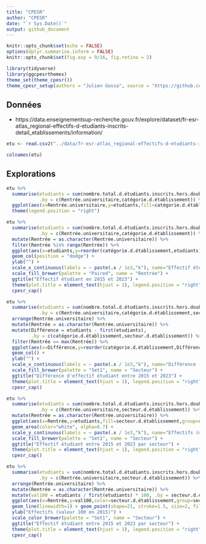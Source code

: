 ```yaml
---
title: "CPESR"
author: "CPESR"
date: "`r Sys.Date()`"
output: github_document
---
```


```r
knitr::opts_chunk$set(echo = FALSE)
options(dplyr.summarise.inform = FALSE)
knitr::opts_chunk$set(fig.asp = 9/16, fig.retina = 2)

library(tidyverse)
library(ggcpesrthemes)
theme_set(theme_cpesr())
theme_cpesr_setup(authors = "Julien Gossa", source = "https://github.com/cpesr/RFC/Atlas-etudiants")
```

## Données 

- https://data.enseignementsup-recherche.gouv.fr/explore/dataset/fr-esr-atlas_regional-effectifs-d-etudiants-inscrits-detail_etablissements/information/

```r
etu <- read.csv2("../data/fr-esr-atlas_regional-effectifs-d-etudiants-inscrits-detail_etablissements.csv", dec='.')

colnames(etu)
```

## Explorations

```r
etu %>%
  summarise(etudiants = sum(nombre.total.d.étudiants.inscrits.hors.doubles.inscriptions.université.CPGE),
            .by = c(Rentrée.universitaire,catégorie.d.établissement)) %>%
  ggplot(aes(x=Rentrée.universitaire,y=etudiants,fill=catégorie.d.établissement,group=catégorie.d.établissement)) + geom_area(color="white") +
  theme(legend.position = "right")
```

```r
etu %>%
  summarise(etudiants = sum(nombre.total.d.étudiants.inscrits.hors.doubles.inscriptions.université.CPGE),
            .by = c(Rentrée.universitaire,catégorie.d.établissement)) %>%
  mutate(Rentrée = as.character(Rentrée.universitaire)) %>%
  filter(Rentrée %in% range(Rentrée)) %>%
  ggplot(aes(x=etudiants,y=reorder(catégorie.d.établissement,etudiants),fill=Rentrée)) +
  geom_col(position = "dodge") +
  ylab("") +
  scale_x_continuous(labels = ~ paste(.x / 1e3,"k"), name="Effectif étudiant (milliers)") +
  scale_fill_brewer(palette = "Paired", name = "Rentrée") +
  ggtitle("Effectif étudiant en 2015 et 2023") +
  theme(plot.title = element_text(hjust = 1), legend.position = "right") +
  cpesr_cap()
```

```r
etu %>%
  summarise(etudiants = sum(nombre.total.d.étudiants.inscrits.hors.doubles.inscriptions.université.CPGE),
            .by = c(Rentrée.universitaire,catégorie.d.établissement,secteur.d.établissement)) %>%
  arrange(Rentrée.universitaire) %>%
  mutate(Rentrée = as.character(Rentrée.universitaire)) %>%
  mutate(Différence = etudiants - first(etudiants), 
         .by = c(catégorie.d.établissement,secteur.d.établissement)) %>%
  filter(Rentrée == max(Rentrée)) %>%
  ggplot(aes(x=Différence,y=reorder(catégorie.d.établissement,Différence,FUN=sum),fill=secteur.d.établissement)) +
  geom_col() +
  ylab("") +
  scale_x_continuous(labels = ~ paste(.x / 1e3,"k"), name="Différence (milliers)") +
  scale_fill_brewer(palette = "Set1", name = "Secteur") +
  ggtitle("Différence d'effectif étudiant entre 2015 et 2023") +
  theme(plot.title = element_text(hjust = 1), legend.position = "right") +
  cpesr_cap()
```



```r
etu %>%
  summarise(etudiants = sum(nombre.total.d.étudiants.inscrits.hors.doubles.inscriptions.université.CPGE),
            .by = c(Rentrée.universitaire,secteur.d.établissement)) %>%
  mutate(Rentrée = as.character(Rentrée.universitaire)) %>%
  ggplot(aes(x=Rentrée,y=etudiants,fill=secteur.d.établissement,group=secteur.d.établissement)) +
  geom_area(color="white", alpha=0.7) +
  scale_y_continuous(labels = ~ paste(.x / 1e3,"k"), name="Effectifs (milliers)") +
  scale_fill_brewer(palette = "Set1", name = "Secteur") +
  ggtitle("Effectif étudiant entre 2015 et 2023 par secteur") +
  theme(plot.title = element_text(hjust = 1), legend.position = "right") +
  cpesr_cap()
```


```r
etu %>%
  summarise(etudiants = sum(nombre.total.d.étudiants.inscrits.hors.doubles.inscriptions.université.CPGE),
            .by = c(Rentrée.universitaire,secteur.d.établissement)) %>%
  arrange(Rentrée.universitaire) %>%
  mutate(Rentrée = as.character(Rentrée.universitaire)) %>%
  mutate(val100 = etudiants / first(etudiants) * 100, .by = secteur.d.établissement) %>%
  ggplot(aes(x=Rentrée,y=val100,color=secteur.d.établissement,group=secteur.d.établissement)) +
  geom_line(linewidth=1) + geom_point(shape=21, stroke=1.5, size=2, fill="white") +
  ylab("Effectifs (valeur 100 en 2015)") +
  scale_color_brewer(palette = "Set1", name = "Secteur") +
  ggtitle("Effectif étudiant entre 2015 et 2023 par secteur") +
  theme(plot.title = element_text(hjust = 1), legend.position = "right") +
  cpesr_cap()
```